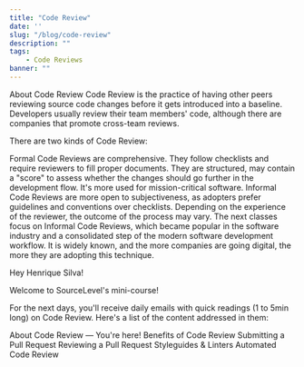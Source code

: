 ```yaml
---
title: "Code Review"
date: ''
slug: "/blog/code-review"
description: ""
tags:
    - Code Reviews  
banner: ""
---
```


About Code Review
Code Review is the practice of having other peers reviewing source code changes before it gets introduced into a baseline. Developers usually review their team members' code, although there are companies that promote cross-team reviews.

There are two kinds of Code Review:

Formal Code Reviews are comprehensive. They follow checklists and require reviewers to fill proper documents. They are structured, may contain a "score" to assess whether the changes should go further in the development flow. It's more used for mission-critical software.
Informal Code Reviews are more open to subjectiveness, as adopters prefer guidelines and conventions over checklists. Depending on the experience of the reviewer, the outcome of the process may vary.
The next classes focus on Informal Code Reviews, which became popular in the software industry and a consolidated step of the modern software development workflow. It is widely known, and the more companies are going digital, the more they are adopting this technique.

Hey Henrique Silva!

Welcome to SourceLevel's mini-course!

For the next days, you'll receive daily emails with quick readings (1 to 5min long) on Code Review. Here's a list of the content addressed in them:

About Code Review — You're here!
Benefits of Code Review
Submitting a Pull Request
Reviewing a Pull Request
Styleguides & Linters
Automated Code Review